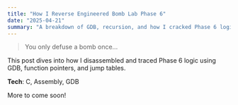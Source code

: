 ```yaml
---
title: "How I Reverse Engineered Bomb Lab Phase 6"
date: "2025-04-21"
summary: "A breakdown of GDB, recursion, and how I cracked Phase 6 logic."
---
```


> You only defuse a bomb once...

This post dives into how I disassembled and traced Phase 6 logic using GDB, function pointers, and jump tables.

**Tech**: C, Assembly, GDB

More to come soon!
